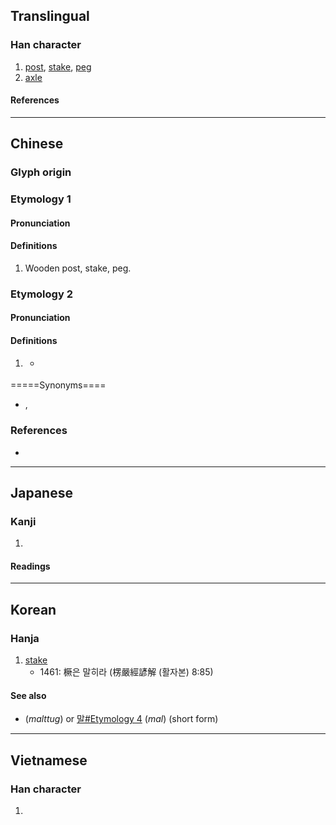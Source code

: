 {{character info}}
==Translingual==

===Han character===
{{Han char|rn=75|rad=木|as=12|sn=16|four=41982|canj=DMTO|ids=⿰木厥}}

# [[post]], [[stake]], [[peg]]
# [[axle]]

====References====
{{Han ref|kx=0554.030|dkj=15556|dj=0942.150|hdz=21290.020|uh=6A5B}}

----

==Chinese==

===Glyph origin===
{{Han etym}}

===Etymology 1===
{{zh-forms|alt=𰉗-classifier}}

====Pronunciation====
{{zh-pron
|m=jué
|c=gyut6,kyut3
|mn=
|mn-t=
|mc=
|oc=y
|ma=
|cat=n
}}

====Definitions====
{{zh-hanzi}}

# Wooden post, stake, peg.

===Etymology 2===
{{zh-forms|alt=𰉗-Min}}

====Pronunciation====
{{zh-pron
|m=
|c=gyut6
|mn=koe̍h
|mn-t=guêh8
|mc=
|oc=
|ma=
|cat=cls
}}

====Definitions====
{{zh-hanzi}}

# {{lb|zh|Cantonese|Min}} {{zh-classifier|[[section]]s of something long}}
#* {{RQ:zhx-teo:Lim Hiong Seng|zhx-teo|}}
#*: {{zh-x|船頭枝桅個其若是升半𰉗就要行|tr=zung5 tao5 gi1 ui5 gai5 gi5, nan7 si6 liu7 buan3 guêh8 ziu6 ain3 gian5}}

=====Synonyms====
* {{zh-l|截}}, {{zh-l|段}}

===References===
* {{R:yue:mfccd}}

----

==Japanese==

===Kanji===
{{ja-kanji|grade=|rs=木12}}

# {{rfdef|ja|sort=木12}}

====Readings====
{{ja-readings
|on=けつ, かち, けい, け
|kun=くい
}}

----

==Korean==

===Hanja===
{{ko-hanja|hangeul=[[궐]]|eumhun=|rv=gwol|mr=|y=}}

# [[stake]]
#* 1461: 橛은 말히라 (楞嚴經諺解 (활자본) 8:85)

====See also====
* {{l|ko|말뚝}} (''malttug'') or [[말#Etymology 4]] (''mal'') (short form)

----

==Vietnamese==

===Han character===
{{vi-readings|rs=木12|reading=cột}}

# {{rfdef|vi|sort=木12}}